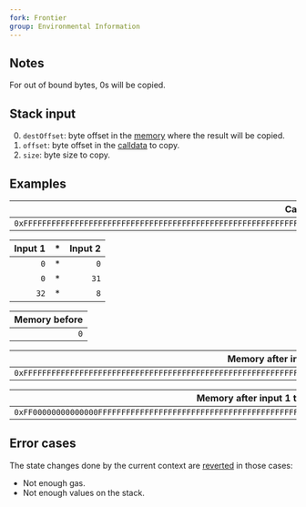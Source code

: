 ```yaml
---
fork: Frontier
group: Environmental Information
---
```


## Notes

For out of bound bytes, 0s will be copied.

## Stack input

0. `destOffset`: byte offset in the [memory](/about) where the result will be copied.
1. `offset`: byte offset in the [calldata](/about) to copy.
2. `size`: byte size to copy.

## Examples

| Calldata |
|---------:|
| `0xFFFFFFFFFFFFFFFFFFFFFFFFFFFFFFFFFFFFFFFFFFFFFFFFFFFFFFFFFFFFFFFF` |

| Input 1 | * | Input 2 |
|------:|--:|--:|
| `0` | * | `0` |
| `0` | * | `31` |
| `32` | * | `8` |

| Memory before |
|--------------:|
| `0` |

| Memory after input 1 |
|---------------------:|
| `0xFFFFFFFFFFFFFFFFFFFFFFFFFFFFFFFFFFFFFFFFFFFFFFFFFFFFFFFFFFFFFFFF` |

| Memory after input 1 then 2 |
|----------------------------:|
| `0xFF00000000000000FFFFFFFFFFFFFFFFFFFFFFFFFFFFFFFFFFFFFFFFFFFFFFFF` |

## Error cases

The state changes done by the current context are [reverted](#FD) in those cases:
- Not enough gas.
- Not enough values on the stack.
